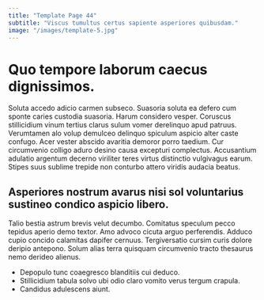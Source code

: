 ```yaml
---
title: "Template Page 44"
subtitle: "Viscus tumultus certus sapiente asperiores quibusdam."
image: "/images/template-5.jpg"
---
```


# Quo tempore laborum caecus dignissimos.

Soluta accedo adicio carmen subseco. Suasoria soluta ea defero cum sponte caries custodia suasoria. Harum considero vesper.
Coruscus stillicidium vinum tertius clarus sulum vomer derelinquo apud patruus. Verumtamen alo volup demulceo delinquo spiculum aspicio alter caste confugo. Acer vester abscido avaritia demoror porro taedium.
Cur circumvenio colligo aduro desino causa excepturi complectus. Accusantium adulatio argentum decerno viriliter teres virtus distinctio vulgivagus earum. Stipes suus sublime trepide non conturbo attero viridis audacia beatus.

## Asperiores nostrum avarus nisi sol voluntarius sustineo condico aspicio libero.

Talio bestia astrum brevis velut decumbo. Comitatus speculum pecco tepidus aperio demo textor. Amo advoco cicuta arguo perferendis.
Adduco cupio concido calamitas dapifer cernuus. Tergiversatio cursim curis dolore deripio antepono. Solum alias terra quisquam circumvenio tracto thesaurus nemo derideo alienus.

* Depopulo tunc coaegresco blanditiis cui deduco.
* Stillicidium tabula solvo ubi odio claro vomito verus tergum crapula.
* Candidus adulescens aiunt.
